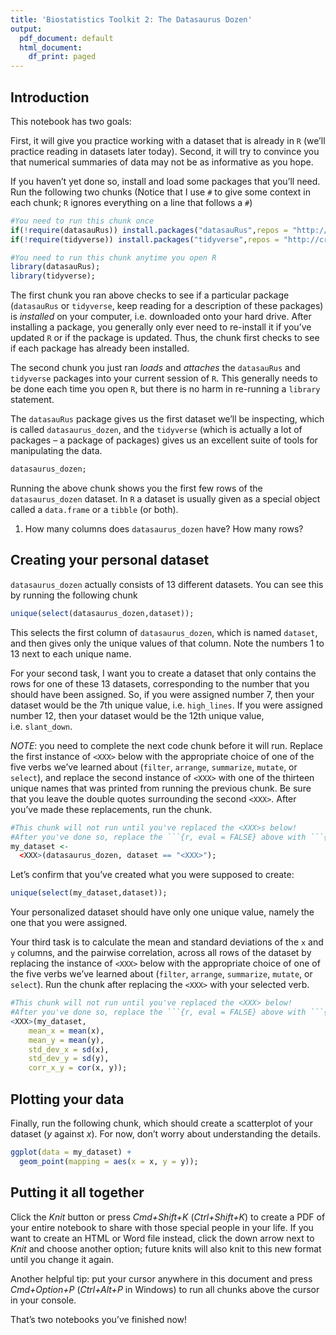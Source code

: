 ```yaml
---
title: 'Biostatistics Toolkit 2: The Datasaurus Dozen'
output:
  pdf_document: default
  html_document:
    df_print: paged
---
```


## Introduction 

This notebook has two goals:

First, it will give you practice working with a dataset that is already in `R` (we'll practice reading in datasets later today). Second, it will try to convince you that numerical summaries of data may not be as informative as you hope. 

If you haven't yet done so, install and load some packages that you'll need. Run the following two chunks (Notice that I use `#` to give some context in each chunk; `R` ignores everything on a line that follows a `#`)

```r
#You need to run this chunk once
if(!require(datasauRus)) install.packages("datasauRus",repos = "http://cran.us.r-project.org");
if(!require(tidyverse)) install.packages("tidyverse",repos = "http://cran.us.r-project.org");
```

```r
#You need to run this chunk anytime you open R
library(datasauRus);
library(tidyverse);
```

The first chunk you ran above checks to see if a particular package (`datasauRus` or `tidyverse`, keep reading for a description of these packages) is *installed* on your computer, i.e. downloaded onto your hard drive. After installing a package, you generally only ever need to re-install it if you've updated `R` or if the package is updated. Thus, the chunk first checks to see if each package has already been installed. 

The second chunk you just ran *loads* and *attaches* the `datasauRus` and `tidyverse` packages into your current session of `R`. This generally needs to be done each time you open `R`, but there is no harm in re-running a `library` statement. 

The `datasauRus` package gives us the first dataset we'll be inspecting, which is called `datasaurus_dozen`, and the `tidyverse` (which is actually a lot of packages -- a package of packages) gives us an excellent suite of tools for manipulating the data. 

```r
datasaurus_dozen;
```

Running the above chunk shows you the first few rows of the `datasaurus_dozen` dataset. In `R` a dataset is usually given as a special object called a `data.frame` or a `tibble` (or both). 

1. How many columns does `datasaurus_dozen` have? How many rows? 
<XXX> 

## Creating your personal dataset

`datasaurus_dozen` actually consists of 13 different datasets. You can see this by running the following chunk

```r
unique(select(datasaurus_dozen,dataset));
```

This selects the first column of `datasaurus_dozen`, which is named `dataset`, and then gives only the unique values of that column. Note the numbers 1 to 13 next to each unique name. 

For your second task, I want you to create a dataset that only contains the rows for one of these 13 datasets, corresponding to the number that you should have been assigned. So, if you were assigned number 7, then your dataset would be the 7th unique value, i.e. `high_lines`. If you were assigned number 12, then your dataset would be the 12th unique value, i.e. `slant_down`.

*NOTE*: you need to complete the next code chunk before it will run. Replace the first instance of `<XXX>` below with the appropriate choice of one of the five verbs we've learned about (`filter`, `arrange`, `summarize`, `mutate`, or `select`), and replace the second instance of `<XXX>` with one of the thirteen unique names that was printed from running the previous chunk. Be sure that you leave the double quotes surrounding the second `<XXX>`. After you've made these replacements, run the chunk. 

```r
#This chunk will not run until you've replaced the <XXX>s below!
#After you've done so, replace the ```{r, eval = FALSE} above with ```{r}
my_dataset <-
  <XXX>(datasaurus_dozen, dataset == "<XXX>");
```

Let's confirm that you've created what you were supposed to create:

```r
unique(select(my_dataset,dataset));
```

Your personalized dataset should have only one unique value, namely the one that you were assigned. 

Your third task is to calculate the mean and standard deviations of the `x` and `y` columns, and the pairwise correlation, across all rows of the dataset by replacing the instance of `<XXX>` below with the appropriate choice of one of the five verbs we've learned about (`filter`, `arrange`, `summarize`, `mutate`, or `select`). Run the chunk after replacing the `<XXX>` with your selected verb.  

```r
#This chunk will not run until you've replaced the <XXX> below!
#After you've done so, replace the ```{r, eval = FALSE} above with ```{r}
<XXX>(my_dataset, 
    mean_x = mean(x),
    mean_y = mean(y),
    std_dev_x = sd(x),
    std_dev_y = sd(y),
    corr_x_y = cor(x, y));
```

## Plotting your data

Finally, run the following chunk, which should create a scatterplot of your dataset ($y$ against $x$). For now, don't worry about understanding the details.

```r
ggplot(data = my_dataset) + 
  geom_point(mapping = aes(x = x, y = y));
```


## Putting it all together

Click the *Knit* button or press *Cmd+Shift+K* (*Ctrl+Shift+K*) to create a PDF of your entire notebook to share with those special people in your life. If you want to create an HTML or Word file instead, click the down arrow next to *Knit* and choose another option; future knits will also knit to this new format until you change it again. 

Another helpful tip: put your cursor anywhere in this document and press *Cmd+Option+P* (*Ctrl+Alt+P* in Windows) to run all chunks above the cursor in your console. 

That's two notebooks you've finished now!


